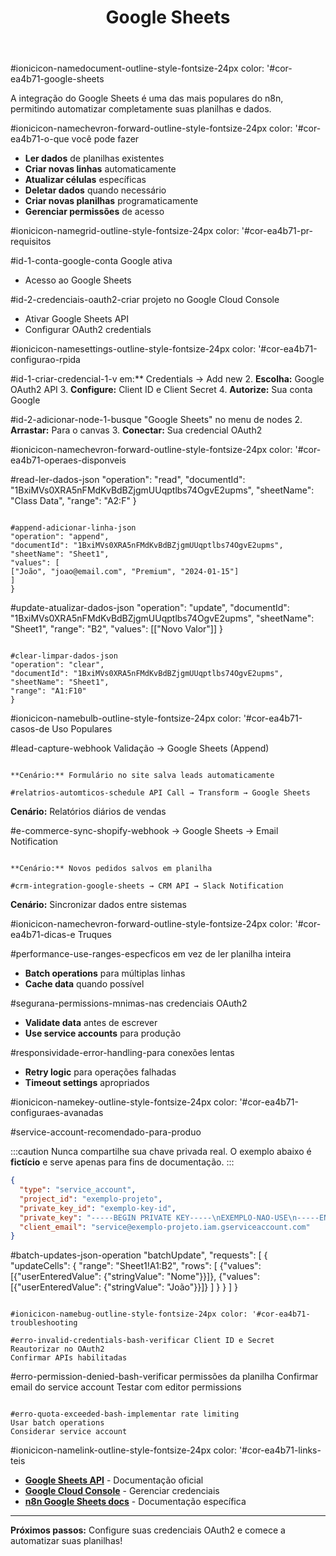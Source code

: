 ﻿---
sidebar_position: 1
title: Google Sheets
description: Integração completa do n8n com Google Sheets para automação de planilhas
keywords: [n8n, google sheets, planilhas, automação, integração]
---

#ionicicon-namedocument-outline-style-fontsize-24px color: '#cor-ea4b71-google-sheets

A integração do Google Sheets é uma das mais populares do n8n, permitindo automatizar completamente suas planilhas e dados.

#ionicicon-namechevron-forward-outline-style-fontsize-24px color: '#cor-ea4b71-o-que você pode fazer

- **Ler dados** de planilhas existentes
- **Criar novas linhas** automaticamente
- **Atualizar células** específicas
- **Deletar dados** quando necessário
- **Criar novas planilhas** programaticamente
- **Gerenciar permissões** de acesso

#ionicicon-namegrid-outline-style-fontsize-24px color: '#cor-ea4b71-pr-requisitos

#id-1-conta-google-conta Google ativa
- Acesso ao Google Sheets

#id-2-credenciais-oauth2-criar projeto no Google Cloud Console
- Ativar Google Sheets API
- Configurar OAuth2 credentials

#ionicicon-namesettings-outline-style-fontsize-24px color: '#cor-ea4b71-configurao-rpida

#id-1-criar-credencial-1-v em:** Credentials → Add new
2. **Escolha:** Google OAuth2 API
3. **Configure:** Client ID e Client Secret
4. **Autorize:** Sua conta Google

#id-2-adicionar-node-1-busque "Google Sheets" no menu de nodes
2. **Arrastar:** Para o canvas
3. **Conectar:** Sua credencial OAuth2

#ionicicon-namechevron-forward-outline-style-fontsize-24px color: '#cor-ea4b71-operaes-disponveis

#read-ler-dados-json
"operation": "read",
"documentId": "1BxiMVs0XRA5nFMdKvBdBZjgmUUqptlbs74OgvE2upms",
"sheetName": "Class Data",
"range": "A2:F"
}
```

#append-adicionar-linha-json
"operation": "append",
"documentId": "1BxiMVs0XRA5nFMdKvBdBZjgmUUqptlbs74OgvE2upms",
"sheetName": "Sheet1",
"values": [
["João", "joao@email.com", "Premium", "2024-01-15"]
]
}
```

#update-atualizar-dados-json
"operation": "update",
"documentId": "1BxiMVs0XRA5nFMdKvBdBZjgmUUqptlbs74OgvE2upms",
"sheetName": "Sheet1",
"range": "B2",
"values": [["Novo Valor"]]
}
```

#clear-limpar-dados-json
"operation": "clear",
"documentId": "1BxiMVs0XRA5nFMdKvBdBZjgmUUqptlbs74OgvE2upms",
"sheetName": "Sheet1",
"range": "A1:F10"
}
```

#ionicicon-namebulb-outline-style-fontsize-24px color: '#cor-ea4b71-casos-de Uso Populares

#lead-capture-webhook Validação → Google Sheets (Append)
```

**Cenário:** Formulário no site salva leads automaticamente

#relatrios-automticos-schedule API Call → Transform → Google Sheets
```

**Cenário:** Relatórios diários de vendas

#e-commerce-sync-shopify-webhook → Google Sheets → Email Notification
```

**Cenário:** Novos pedidos salvos em planilha

#crm-integration-google-sheets → CRM API → Slack Notification
```

**Cenário:** Sincronizar dados entre sistemas

#ionicicon-namechevron-forward-outline-style-fontsize-24px color: '#cor-ea4b71-dicas-e Truques

#performance-use-ranges-especficos em vez de ler planilha inteira
- **Batch operations** para múltiplas linhas
- **Cache data** quando possível

#segurana-permissions-mnimas-nas credenciais OAuth2
- **Validate data** antes de escrever
- **Use service accounts** para produção

#responsividade-error-handling-para conexões lentas
- **Retry logic** para operações falhadas
- **Timeout settings** apropriados

#ionicicon-namekey-outline-style-fontsize-24px color: '#cor-ea4b71-configuraes-avanadas

#service-account-recomendado-para-produo

:::caution
Nunca compartilhe sua chave privada real. O exemplo abaixo é **fictício** e serve apenas para fins de documentação.
:::

```json
{
  "type": "service_account",
  "project_id": "exemplo-projeto",
  "private_key_id": "exemplo-key-id",
  "private_key": "-----BEGIN PRIVATE KEY-----\nEXEMPLO-NAO-USE\n-----END PRIVATE KEY-----\n",
  "client_email": "service@exemplo-projeto.iam.gserviceaccount.com"
}
```

#batch-updates-json-operation "batchUpdate",
"requests": [
{
"updateCells": {
"range": "Sheet1!A1:B2",
"rows": [
{"values": [{"userEnteredValue": {"stringValue": "Nome"}}]},
{"values": [{"userEnteredValue": {"stringValue": "João"}}]}
]
}
}
]
}
```

#ionicicon-namebug-outline-style-fontsize-24px color: '#cor-ea4b71-troubleshooting

#erro-invalid-credentials-bash-verificar Client ID e Secret
Reautorizar no OAuth2
Confirmar APIs habilitadas
```

#erro-permission-denied-bash-verificar permissões da planilha
Confirmar email do service account
Testar com editor permissions
```

#erro-quota-exceeded-bash-implementar rate limiting
Usar batch operations
Considerar service account
```

#ionicicon-namelink-outline-style-fontsize-24px color: '#cor-ea4b71-links-teis

- **[Google Sheets API](https://developers.google.com/sheets/api)** - Documentação oficial
- **[Google Cloud Console](https://console.cloud.google.com)** - Gerenciar credenciais
- **[n8n Google Sheets docs](https://docs.n8n.io/integrations/builtin/app-nodes/n8n-nodes-base.googlesheets/)** - Documentação específica

---

**Próximos passos:** Configure suas credenciais OAuth2 e comece a automatizar suas planilhas!

